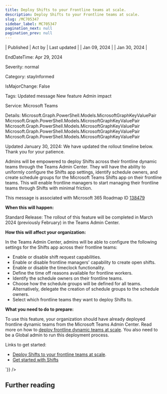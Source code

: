 ```yaml
---
title: Deploy Shifts to your Frontline teams at scale.
description: Deploy Shifts to your Frontline teams at scale.
slug: /MC705347
sidebar_label: MC705347
pagination_next: null
pagination_prev: null
---
```



| Published | Act by | Last updated |
| Jan 09, 2024 |  | Jan 30, 2024 |

EndDateTime: Apr 29, 2024

Severity: normal

Category: stayInformed

IsMajorChange: False

Tags: Updated message New feature Admin impact

Service: Microsoft Teams

Details: Microsoft.Graph.PowerShell.Models.MicrosoftGraphKeyValuePair Microsoft.Graph.PowerShell.Models.MicrosoftGraphKeyValuePair Microsoft.Graph.PowerShell.Models.MicrosoftGraphKeyValuePair Microsoft.Graph.PowerShell.Models.MicrosoftGraphKeyValuePair Microsoft.Graph.PowerShell.Models.MicrosoftGraphKeyValuePair

<div dangerouslySetInnerHTML={{__html:`
<p style="">Updated January 30, 2024: We have updated the rollout timeline below. Thank you for your patience.</p><p style="">Admins will be empowered to deploy Shifts across their frontline dynamic teams through the Teams Admin Center. They will have the ability to uniformly configure the Shifts app settings, identify schedule owners, and create schedule groups for the Microsoft Teams Shifts app on their frontline teams. This will enable frontline managers to start managing their frontline teams through Shifts with minimal friction.</p>
<p>This message is associated with Microsoft 365 Roadmap ID <a href="https://www.microsoft.com/microsoft-365/roadmap?filters=&amp;searchterms=138479" target="_blank">138479</a></p>
<p><b>When this will happen:</b></p>

<p>Standard Release: The rollout of this feature will be completed in March 2024 (previously February) in the Teams Admin Center.</p>

<p><b>How this will affect your organization:</b></p>

<p>In the Teams Admin Center, admins will be able to configure the following settings for the Shifts app across their frontline teams:
</p><ul><li>Enable or disable shift request capabilities.
</li><li>Enable or disable frontline managers' capability to create open shifts.
</li><li>Enable or disable the timeclock functionality.
</li><li>Define the time off reasons available for frontline workers.
</li><li>Identify the schedule owners on their frontline teams.
</li><li>Choose how the schedule groups will be defined for all teams. Alternatively, delegate the creation of schedule groups to the schedule owners.</li><li>Select which frontline teams they want to deploy Shifts to.</li></ul>
<p><b>What you need to do to prepare:</b></p>
<p>To use this feature, your organization should have already deployed frontline dynamic teams from the Microsoft Teams Admin Center. Read more on how to <a href="https://learn.microsoft.com/en-us/microsoft-365/frontline/deploy-dynamic-teams-at-scale?view=o365-worldwide" target="_blank">deploy frontline dynamic teams at scale</a>. You also need to be a Global admin to run this deployment process.<br></p><p>Links to get started:</p><ul><li><a href="https://learn.microsoft.com/en-us/microsoft-365/frontline/deploy-shifts-at-scale?view=o365-worldwide" target="_blank">Deploy Shifts to your frontline teams at scale</a>.</li><li><a href="https://learn.microsoft.com/en-us/microsoft-365/frontline/shifts-for-teams-landing-page?view=o365-worldwide" target="_blank">Get started with Shifts</a></li></ul>
`}} />

## Further reading
